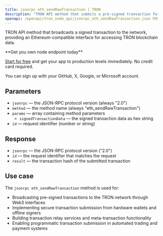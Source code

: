 ```yaml
---
title: jsonrpc eth_sendRawTransaction | TRON
description: "TRON API method that submits a pre-signed transaction for broadcast to the network. This method provides Ethereum-compatible interface for TRON blockchain."
openapi: /openapi/tron_node_api/jsonrpc_eth_sendRawTransaction.json POST /95e61622bf6a8af293978377718e3b77/jsonrpc/eth_sendRawTransaction
---
```


TRON API method that broadcasts a signed transaction to the network, providing an Ethereum-compatible interface for accessing TRON blockchain data.

<Check>
**Get you own node endpoint today**

[Start for free](https://console.chainstack.com/) and get your app to production levels immediately. No credit card required.

You can sign up with your GitHub, X, Google, or Microsoft account.
</Check>

## Parameters

* `jsonrpc` — the JSON-RPC protocol version (always "2.0")
* `method` — the method name (always "eth_sendRawTransaction")
* `params` — array containing method parameters
  * `signedTransactionData` — the signed transaction data as hex string
* `id` — request identifier (number or string)

## Response

* `jsonrpc` — the JSON-RPC protocol version ("2.0")
* `id` — the request identifier that matches the request
* `result` — the transaction hash of the submitted transaction

## Use case

The `jsonrpc eth_sendRawTransaction` method is used for:

* Broadcasting pre-signed transactions to the TRON network through Web3 interfaces
* Implementing secure transaction submission from hardware wallets and offline signers
* Building transaction relay services and meta-transaction functionality
* Enabling programmatic transaction submission in automated trading and payment systems
